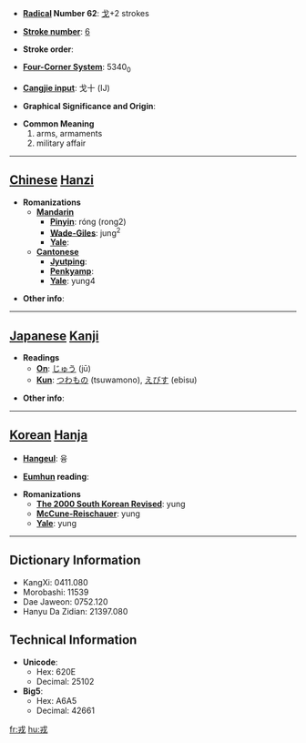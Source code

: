 * '''[[Wiktionary:Chinese radical index| Radical]] Number 62''': [[Wiktionary:Chinese radical index 戈|戈]]+2 strokes

* '''[[Wiktionary:Chinese total strokes index|Stroke number]]''': [[Wiktionary:Chinese total strokes index 6|6]]

* '''Stroke order''': 

* '''[[Wiktionary:Chinese four corner index|Four-Corner System]]''': 5340<sub>0</sub>

* '''[[Wiktionary:Chinese Cangjie index|Cangjie input]]''': 戈十 (IJ)

* '''Graphical Significance and Origin''': 

* '''Common Meaning'''
*#arms, armaments
*# military affair


----

== [[Chinese]] [[Hanzi]] ==

* '''Romanizations'''
** '''[[Mandarin]]'''
*** '''[[Pinyin]]''': róng (rong2)
*** '''[[Wade-Giles]]''': jung<sup>2</sup>
*** '''[[Yale]]''': 
** '''[[Cantonese]]'''
*** '''[[Jyutping]]''':
*** '''[[Penkyamp]]''': 
*** '''[[Yale]]''': yung4

* '''Other info''': 

----

== [[Japanese]] [[Kanji]] ==

* '''Readings'''
** '''[[On]]''': [[じゅう]] (jū)
** '''[[Kun]]''': [[つわもの]] (tsuwamono), [[えびす]] (ebisu)

* '''Other info''':  

----

== [[Korean]] [[Hanja]] ==

* '''[[Hangeul]]''': 융

* '''[[Eumhun]] reading''': 

* '''Romanizations'''
** '''[[The 2000 South Korean Revised Romanization|The 2000 South Korean Revised]]''': yung
** '''[[McCune-Reischauer]]''': yung
** '''[[Yale]]''': yung

----

== Dictionary Information ==

* KangXi: 0411.080
* Morobashi: 11539
* Dae Jaweon: 0752.120
* Hanyu Da Zidian: 21397.080

== Technical Information ==

* '''Unicode''':
** Hex: 620E
** Decimal: 25102
* '''Big5''':
** Hex: A6A5
** Decimal: 42661

[[fr:戎]]
[[hu:戎]]